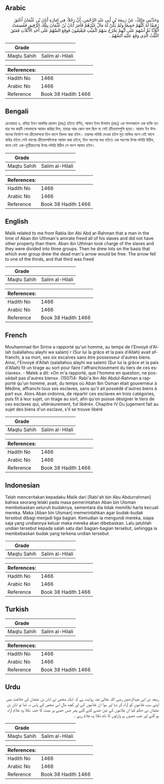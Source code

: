 ## Arabic


<div dir="rtl" lang="ar" style={{fontSize:'larger',backgroundColor:'#f8f9fa',padding:20}}>
وَحَدَّثَنِي مَالِكٌ، عَنْ رَبِيعَةَ بْنِ أَبِي عَبْدِ الرَّحْمَنِ، أَنَّ رَجُلاً، فِي إِمَارَةِ أَبَانَ بْنِ عُثْمَانَ أَعْتَقَ رَقِيقًا لَهُ كُلَّهُمْ جَمِيعًا وَلَمْ يَكُنْ لَهُ مَالٌ غَيْرُهُمْ فَأَمَرَ أَبَانُ بْنُ عُثْمَانَ بِتِلْكَ الرَّقِيقِ فَقُسِمَتْ أَثْلاَثًا ثُمَّ أَسْهَمَ عَلَى أَيِّهِمْ يَخْرُجُ سَهْمُ الْمَيِّتِ فَيَعْتِقُونَ فَوَقَعَ السَّهْمُ عَلَى أَحَدِ الأَثْلاَثِ فَعَتَقَ الثُّلُثُ الَّذِي وَقَعَ عَلَيْهِ السَّهْمُ ‏.‏
</div>
<div style={{backgroundColor:'#f8f9fa',padding:20, marginBottom: 10}}><table> <thead> <tr> <th>Grade</th> <th></th> </tr> </thead> <tbody> <tr><td>Maqtu Sahih</td><td>Salim al-Hilali</td></tr></tbody></table><table> <thead> <tr> <th>References:</th> <th></th> </tr> </thead> <tbody><tr><td>Hadith No</td><td>1466</td></tr><tr><td>Arabic No</td><td>1466</td></tr><tr><td>Reference</td><td>Book 38 Hadith 1466</td></tr></tbody></table></div>

## Bengali


<div dir="ltr" lang="bn" style={{fontSize:'larger',backgroundColor:'#f8f9fa',padding:20}}>
রেওয়ায়ত ৪. রবিয়া ইবন আবদির রহমান (রহঃ) হইতে বর্ণিত, আবান ইবন উসমান (রহঃ) এর শাসনকালে এক ব্যক্তি তাহার সব কয়টি গোলামকে আযাদ করিয়া দিল, তাহার আর কোন মাল ছিল না সেই ক্রীতদাসগুলি ছাড়া। আবান ইন উসমানের নির্দেশে সব ক্রীতদাসকে তিন ভাগে বিভক্ত করা হইল। তারপর লটারি দেওয়া হইল মৃত ব্যক্তির অংশ বেই ভাগে বাহির হইবে সেই ভাগের ক্রীতদাসদিগকে আযাদ করা হইবে, তিন অংশের মধ্য হইতে এক অংশের উপর লটারি উঠিল, ফলে যেই এক-তৃতীয়াংশের উপর লটারি উঠিল সে অংশ আযাদ হইল।
</div>
<div style={{backgroundColor:'#f8f9fa',padding:20, marginBottom: 10}}><table> <thead> <tr> <th>Grade</th> <th></th> </tr> </thead> <tbody> <tr><td>Maqtu Sahih</td><td>Salim al-Hilali</td></tr></tbody></table><table> <thead> <tr> <th>References:</th> <th></th> </tr> </thead> <tbody><tr><td>Hadith No</td><td>1466</td></tr><tr><td>Arabic No</td><td>1466</td></tr><tr><td>Reference</td><td>Book 38 Hadith 1466</td></tr></tbody></table></div>

## English


<div dir="ltr" lang="en" style={{fontSize:'larger',backgroundColor:'#f8f9fa',padding:20}}>
Malik related to me from Rabia ibn Abi Abd ar-Rahman that a man in the time of Aban ibn Uthman's amirate freed all of his slaves and did not have other property than them. Aban ibn Uthman took charge of the slaves and they were divided into three groups. Then he drew lots on the basis that which ever group drew the dead man's arrow would be free. The arrow fell to one of the thirds, and that third was freed
</div>
<div style={{backgroundColor:'#f8f9fa',padding:20, marginBottom: 10}}><table> <thead> <tr> <th>Grade</th> <th></th> </tr> </thead> <tbody> <tr><td>Maqtu Sahih</td><td>Salim al-Hilali</td></tr></tbody></table><table> <thead> <tr> <th>References:</th> <th></th> </tr> </thead> <tbody><tr><td>Hadith No</td><td>1466</td></tr><tr><td>Arabic No</td><td>1466</td></tr><tr><td>Reference</td><td>Book 38 Hadith 1466</td></tr></tbody></table></div>

## French


<div dir="ltr" lang="fr" style={{fontSize:'larger',backgroundColor:'#f8f9fa',padding:20}}>
Mouhammad Ibn Sirine a rapporté qu'un homme, au temps de l'Envoyé d'Allah (salallahou alayhi wa salam) r (Sur lui la grâce et la paix d'Allah) avait affranchi, à sa mort, ses six escalves sans être possesseur d'autres biens. Ainsi, l'Envoyé d'Allah (salallahou alayhi wa salam) (Sur lui la grâce et la paix d'Allah) fit un tirage au sort pour faire l'affranchissement du tiers de ces esclaves». - Malek a dit: «On m'a rapporté, que l'homme en question, ne possédait pas d'autres biens». (1507)4- Rabi'a Ibn Abi Abdul-Rahman a rapporté qu'un homme, avait, du temps où Aban Ibn Osman était gouverneur à Médine, affranchi tous ses esclaves, sans qu'il ait possédé d'autres biens à part eux. Alors Aban ordonna, de répartir ces esclaves en trois catégories, puis fit à leur sujet, un tirage au sort, afin qu'on puisse désigner le tiers de ces esclaves qui, ultérieurement, fut libéré». Chapitre IV Du jugement fait au sujet des biens d'un esclave, s'il se trouve libéré
</div>
<div style={{backgroundColor:'#f8f9fa',padding:20, marginBottom: 10}}><table> <thead> <tr> <th>Grade</th> <th></th> </tr> </thead> <tbody> <tr><td>Maqtu Sahih</td><td>Salim al-Hilali</td></tr></tbody></table><table> <thead> <tr> <th>References:</th> <th></th> </tr> </thead> <tbody><tr><td>Hadith No</td><td>1466</td></tr><tr><td>Arabic No</td><td>1466</td></tr><tr><td>Reference</td><td>Book 38 Hadith 1466</td></tr></tbody></table></div>

## Indonesian


<div dir="ltr" lang="id" style={{fontSize:'larger',backgroundColor:'#f8f9fa',padding:20}}>
Telah menceritakan kepadaku Malik dari [Rabi'ah bin Abu Abdurrahman] bahwa seorang lelaki pada masa pemerintahan Aban bin Utsman membebaskan seluruh budaknya, sementara dia tidak memiliki harta kecuali mereka. Maka [Aban bin Utsman] memerintahkan agar budak-budak tersebut dibagi menjadi tiga bagian. Kemudian ia mengundi mereka, siapa saja yang undiannya keluar maka mereka akan dibebaskan. Lalu jatuhlah undian tersebut kepada salah satu dari bagian-bagian tersebut, sehingga ia membebaskan budak yang terkena undian tersebut
</div>
<div style={{backgroundColor:'#f8f9fa',padding:20, marginBottom: 10}}><table> <thead> <tr> <th>Grade</th> <th></th> </tr> </thead> <tbody> <tr><td>Maqtu Sahih</td><td>Salim al-Hilali</td></tr></tbody></table><table> <thead> <tr> <th>References:</th> <th></th> </tr> </thead> <tbody><tr><td>Hadith No</td><td>1466</td></tr><tr><td>Arabic No</td><td>1466</td></tr><tr><td>Reference</td><td>Book 38 Hadith 1466</td></tr></tbody></table></div>

## Turkish


<div dir="ltr" lang="tr" style={{fontSize:'larger',backgroundColor:'#f8f9fa',padding:20}}>

</div>
<div style={{backgroundColor:'#f8f9fa',padding:20, marginBottom: 10}}><table> <thead> <tr> <th>Grade</th> <th></th> </tr> </thead> <tbody> <tr><td>Maqtu Sahih</td><td>Salim al-Hilali</td></tr></tbody></table><table> <thead> <tr> <th>References:</th> <th></th> </tr> </thead> <tbody><tr><td>Hadith No</td><td>1466</td></tr><tr><td>Arabic No</td><td>1466</td></tr><tr><td>Reference</td><td>Book 38 Hadith 1466</td></tr></tbody></table></div>

## Urdu


<div dir="rtl" lang="ur" style={{fontSize:'larger',backgroundColor:'#f8f9fa',padding:20}}>
ربیعہ بن ابی عبدالرحمن رضی اللہ تعالیٰ عنہ روایت ہے کہ ایک شخص نے ابان بن عثمان کی خلافت میں اپنے سب غلاموں کو آزاد کر دیا اور سوا ان غلاموں کے اور کچھ مال اس شخص کے پاس نہ تھا تو ابان بن عثمان نے حکم کیا ان غلاموں کے تین حصے کئے گئے پھر جس حصے پر میت کا حصہ نکلا وہ غلام آزاد ہو گئے اور جب حصوں پر وارثوں کا نام نکلا وہ غلام رہے ۔
</div>
<div style={{backgroundColor:'#f8f9fa',padding:20, marginBottom: 10}}><table> <thead> <tr> <th>Grade</th> <th></th> </tr> </thead> <tbody> <tr><td>Maqtu Sahih</td><td>Salim al-Hilali</td></tr></tbody></table><table> <thead> <tr> <th>References:</th> <th></th> </tr> </thead> <tbody><tr><td>Hadith No</td><td>1466</td></tr><tr><td>Arabic No</td><td>1466</td></tr><tr><td>Reference</td><td>Book 38 Hadith 1466</td></tr></tbody></table></div>